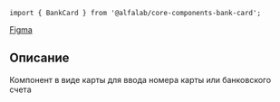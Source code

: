 


<Meta title='Компоненты|BankCard' component={BankCard} />

<Title>
    BankCard ({name}@{version})
</Title>

```tsx
import { BankCard } from '@alfalab/core-components-bank-card';
```

<Design>
    <a href="https://www.figma.com/file/XvRLVKtW2FIQa1Rl3w7ZdP/Passcode-%D0%BF%D1%80%D0%BE%D1%82%D0%BE%D1%82%D0%B8%D0%BF?node-id=1%3A1100">Figma</a>
</Design>

## Описание

Компонент в виде карты для ввода номера карты или банковского счета

<Story name='Песочница'>
    <div style={{ width: '375px' }}>
        <BankCard />
    </div>
</Story>

<Props of={BankCard} />
